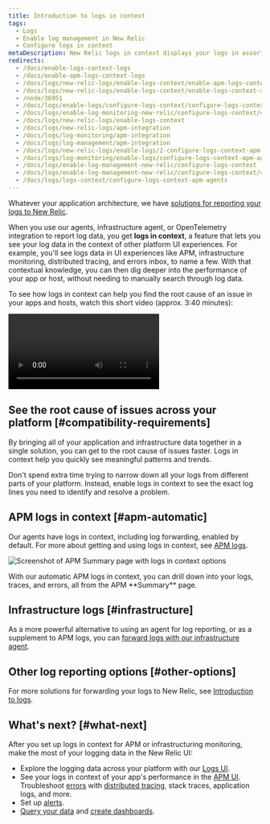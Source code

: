 ```yaml
---
title: Introduction to logs in context
tags:
  - Logs
  - Enable log management in New Relic
  - Configure logs in context
metaDescription: New Relic logs in context displays your logs in assorted New Relic experiences, helping you more easily correlate and troubleshoot issues.
redirects:
  - /docs/enable-logs-context-logs
  - /docs/enable-apm-logs-context-logs
  - /docs/logs/new-relic-logs/enable-logs-context/enable-apm-logs-context-logs
  - /docs/logs/new-relic-logs/enable-logs-context/enable-logs-context-apm-agents
  - /node/36951
  - /docs/logs/enable-logs/configure-logs-context/configure-logs-context-apm-agents
  - /docs/logs/enable-log-monitoring-new-relic/configure-logs-context/configure-logs-context-apm-agents
  - /docs/logs/new-relic-logs/enable-logs-context
  - /docs/logs/new-relic-logs/apm-integration
  - /docs/logs/log-monitoring/apm-integration
  - /docs/logs/log-management/apm-integration
  - /docs/logs/new-relic-logs/enable-logs/2-configure-logs-context-apm-agents
  - /docs/logs/log-monitoring/enable-logs/configure-logs-context-apm-agents
  - /docs/logs/enable-log-management-new-relic/configure-logs-context
  - /docs/logs/enable-log-management-new-relic/configure-logs-context/configure-logs-context-apm-agents
  - /docs/logs/logs-context/configure-logs-context-apm-agents
---
```



Whatever your application architecture, we have [solutions for reporting your logs to New Relic](/docs/logs/get-started/get-started-log-management#integrate-logs). 

When you use our <InlinePopup type="apm" /> agents, infrastructure agent, or OpenTelemetry integration to report log data, you get **logs in context**, a feature that lets you see your log data in the context of other platform UI experiences. For example, you'll see logs data in UI experiences like APM, infrastructure monitoring, distributed tracing, and errors inbox, to name a few. With that contextual knowledge, you can then dig deeper into the performance of your app or host, without needing to manually search through log data.

To see how logs in context can help you find the root cause of an issue in your apps and hosts, watch this short video (approx. 3:40 minutes):

<Video
  id="Vgae-GrlZWg"
  type="youtube"
/>

## See the root cause of issues across your platform [#compatibility-requirements]

By bringing all of your application and infrastructure data together in a single solution, you can get to the root cause of issues faster. Logs in context help you quickly see meaningful patterns and trends.

Don't spend extra time trying to narrow down all your logs from different parts of your platform. Instead, enable logs in context to see the exact log lines you need to identify and resolve a problem.

## APM logs in context [#apm-automatic]

Our <InlinePopup type="apm" /> agents have logs in context, including log forwarding, enabled by default. For more about getting and using <InlinePopup type="apm" /> logs in context, see [APM logs](/docs/apm/new-relic-apm/getting-started/get-started-logs-context). 


<img
  title="APM logs in context UI options"
  alt="Screenshot of APM Summary page with logs in context options"
  src={logsApmLogsinContextinUi}
/>

<figcaption>
  With our automatic APM logs in context, you can drill down into your logs, traces, and errors, all from the APM **Summary** page.
</figcaption>

## Infrastructure logs [#infrastructure]

As a more powerful alternative to using an <InlinePopup type="apm" /> agent for log reporting, or as a supplement to APM logs, you can [forward logs with our infrastructure agent](/docs/logs/forward-logs/forward-your-logs-using-infrastructure-agent). 

## Other log reporting options [#other-options]

For more solutions for forwarding your logs to New Relic, see [Introduction to logs](/docs/logs/get-started/get-started-log-management#integrate-logs).

<InstallFeedback />

## What's next? [#what-next]

After you set up logs in context for APM or infrastructuring monitoring, make the most of your logging data in the New Relic UI:

* Explore the logging data across your platform with our [Logs UI](/docs/logs/log-management/ui-data/use-logs-ui).
* See your logs in context of your app's performance in the [APM UI](/docs/logs/log-management/ui-data/use-logs-ui/#links). Troubleshoot [errors](/docs/apm/apm-ui-pages/error-analytics/errors-page-find-fix-verify-problems/) with [distributed tracing](/docs/apm/distributed-tracing/ui-data/understand-use-distributed-tracing-data), stack traces, application logs, and more.
* Set up [alerts](/docs/alerts-applied-intelligence/new-relic-alerts/alert-conditions/create-alert-conditions/).
* [Query your data](/docs/query-your-data/explore-query-data/get-started/introduction-querying-new-relic-data/) and [create dashboards](/docs/query-your-data/explore-query-data/dashboards/introduction-dashboards/).
